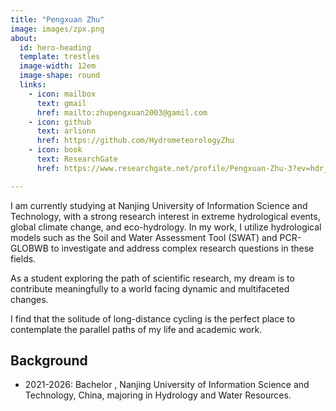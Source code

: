 ```yaml
---
title: "Pengxuan Zhu"
image: images/zpx.png
about:
  id: hero-heading
  template: trestles
  image-width: 12em
  image-shape: round
  links:
    - icon: mailbox
      text: gmail
      href: mailto:zhupengxuan2003@gamil.com
    - icon: github
      text: arlionn
      href: https://github.com/HydrometeorologyZhu
    - icon: book
      text: ResearchGate
      href: https://www.researchgate.net/profile/Pengxuan-Zhu-3?ev=hdr_xprf

---
```


::: {#hero-heading}

I am currently studying at Nanjing University of Information Science and Technology, with a strong research interest in extreme hydrological events, global climate change, and eco-hydrology.  In my work, I utilize hydrological models such as the Soil and Water Assessment Tool (SWAT) and PCR-GLOBWB to investigate and address complex research questions in these fields.

As a student exploring the path of scientific research, my dream is to contribute meaningfully to a world facing dynamic and multifaceted changes.

I find that the solitude of long-distance cycling is the perfect place to contemplate the parallel paths of my life and academic work.


## Background

- 2021-2026: Bachelor , Nanjing University of Information Science and Technology, China, majoring in Hydrology and Water Resources.

:::
